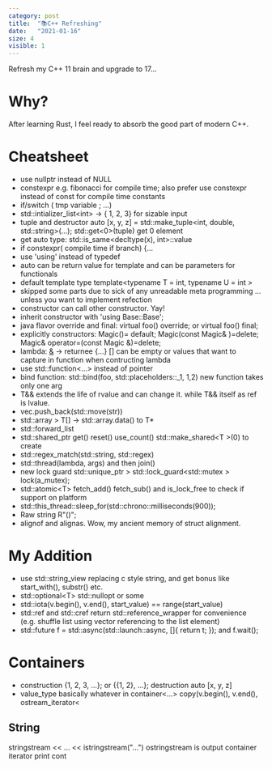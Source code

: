 ```yaml
---
category: post
title:  "📚C++ Refreshing"
date:   "2021-01-16"
size: 4
visible: 1
---
```


Refresh my C++ 11 brain and upgrade to 17...

# Why?
After learning Rust, I feel ready to absorb the good part of modern C++.

# Cheatsheet
+ use nullptr instead of NULL
+ constexpr e.g. fibonacci for compile time; also prefer use constexpr instead of const for compile time constants
+ if/switch ( tmp variable ; ...)
+ std::intializer_list<int\> -> { 1, 2, 3} for sizable input
+ tuple and destructor auto [x, y, z] = std::make_tuple<int, double, std::string\>(...); std::get<0\>(tuple) get 0 element
+ get auto type: std::is_same<decltype(x), int>::value
+ if constexpr( compile time if branch) {...
+ use 'using' instead of typedef
+ auto can be return value for template and can be parameters for functionals
+ default template type template<typename T = int, typename U = int \>
+ skipped some parts due to sick of any unreadable meta programming ... unless you want to implement refection
+ constructor can call other constructor. Yay!
+ inherit constructor with 'using Base::Base';
+ java flavor override and final: virtual foo() override; or virtual foo() final;
+ explicitly constructors: Magic()= default; Magic(const Magic& )=delete; Magic& operator=(const Magic &)=delete;
+ lambda: [&](args) -> returnee {...} [] can be empty or values that want to capture in function when contructing lambda
+ use std::function<...\> instead of pointer
+ bind function: std::bind(foo, std::placeholders::_1, 1,2) new function takes only one arg
+ T&& extends the life of rvalue and can change it. while T&& itself as ref is lvalue.
+ vec.push_back(std::move(str))
+ std::array > T[] -> std::array.data() to T*
+ std::forward_list
+ std::shared_ptr get() reset() use_count() std::make_shared<T \>(0) to create
+ std::regex_match(std::string, std::regex) 
+ std::thread(lambda, args) and then join()
+ new lock guard std::unique_ptr > std::lock_guard<std::mutex \> lock(a_mutex);
+ std::atomic<T\> fetch_add() fetch_sub() and is_lock_free to check if support on platform
+ std::this_thread::sleep_for(std::chrono::milliseconds(900));
+ Raw string R"()";
+ alignof and alignas. Wow, my ancient memory of struct alignment.

# My Addition
+ use std::string_view replacing c style string, and get bonus like start_with(), substr() etc.
+ std::optional<T\> std::nullopt or some
+ std::iota(v.begin(), v.end(), start_value) == range(start_value)
+ std::ref and std::cref return std::reference_wrapper for convenience (e.g. shuffle list using vector referencing to the list element)
+ std::future<T> f = std::async(std::launch::async, []{ return t; }); and f.wait();

# Containers
* construction {1, 2, 3, ...}; or {{1, 2}, ...}; destruction auto [x, y, z] 
* value_type basically whatever in container<...\>
copy(v.begin(), v.end(), ostream_iterator<

## String
stringstream << ... <<
istringstream("...")
ostringstream is output container iterator
print cont
